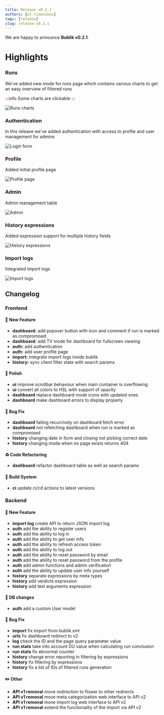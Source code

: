 ```yaml
---
title: Release v0.2.1
authors: [ol-limonikas]
tags: [release]
slug: release-v0.2.1
---
```


We are happy to announce **Bublik v0.2.1**.

<!--truncate-->

# Highlights

### Runs

We've added new mode for runs page which contains various charts to get an easy overview of filtered runs

:::info
Some charts are clickable
:::

![Runs charts](./img/runs-charts.png)

### Authentication

In this release we've added authentication with access to profile and user management for admins

![Login form](./img/auth.png)

### Profile

Added initial profile page

![Profile page](./img/profile.png)

### Admin

Admin management table

![Admin](./img/admin-users.png)

### History expressions

Added expression support for multiple history fields

![History expressions](./img/history-fields.png)

### Import logs

Integrated import logs

![Import logs](./img/import-logs.png)

## Changelog

### Frontend

#### 🚀 New Feature

- **dashboard:** add popover button with icon and comment if run is marked as compromised
- **dashboard:** add TV mode for dashboard for fullscreen viewing
- **auth:** add authentication
- **auth:** add user profile page
- **import:** integrate import logs inside bublik
- **history:** sync client filter state with search params

#### 💅 Polish

- **ui** improve scrollbar behaviour when main container is overflowing
- **ui** convert all colors to HSL with support of opacity
- **dashboard** replace dashboard mode icons with updated ones
- **dashboard** make dashboard errors to display properly

#### 🐛 Bug Fix

- **dashboard** failing recurcively on dashboard fetch error
- **dashboard** not refetching dashboard when run is marked as compromised
- **history** changing date in form and closing not picking correct date
- **history** changing mode when no page exists returns 404

#### ♻ Code Refactoring

- **dashboard** refactor dashboard table as well as search params

#### 👷‍ Build System

- **ci** update ci/cd actions to latest versions

### Backend

#### 🚀 New Feature

- **import log** create API to return JSON import log
- **auth** add the ability to register users
- **auth** add the ability to log in
- **auth** add the ability to get user info
- **auth** add the ability to refresh access token
- **auth** add the ability to log out
- **auth** add the ability to reset password by email
- **auth** add the ability to reset password from the profile
- **auth** add admin functions and admin verification
- **auth** add the ability to update user info yourself
- **history** separate expressions by meta types
- **history** add verdicts expression
- **history** add test arguments expression

#### 💾 DB changes

- **auth** add a custom User model

#### 🐛 Bug Fix

- **import** fix import from bublik.xml
- **urls** fix dashboard redirect to v2
- **log** check the ID and the page query parameter value
- **run stats** take into account DU value when calculating run conclusion
- **run stats** fix abnormal counter
- **history** change error reporting in filtering by expressions
- **history** fix filtering by expressions
- **history** fix a list of IDs of filtered runs generation

#### ✏️ Other

- **API v1 removal** move redirection to flower to other redirects
- **API v1 removal** move meta categorization web interface to API v2
- **API v1 removal** move import log web interface to API v2
- **API v1 removal** extend the functionality of the import via API v2
